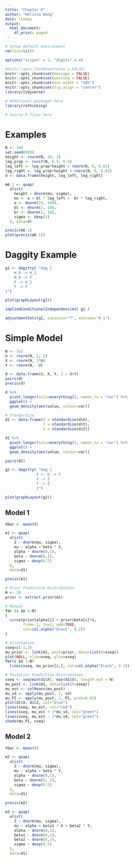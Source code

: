 ```yaml
---
title: "Chapter 6"
author: "Melissa Wong"
date: \today
output:
  html_document:
    df_print: paged
---
```


```r
# Setup default environment
rm(list=ls())

options("scipen" = 1, "digits" = 4)

#knitr::opts_chunk$set(echo = FALSE)
knitr::opts_chunk$set(message = FALSE)
knitr::opts_chunk$set(warning = FALSE)
knitr::opts_chunk$set(out.width = "50%")
knitr::opts_chunk$set(fig.align = "center")
library(tidyverse)
```

```r
# Additional packages here
library(rethinking)
```

```r
# Source R files here
```

# Examples

```r
N <- 100
set.seed(909)
height <- rnorm(N, 10, 2)
leg_prop <- runif(N, 0.4, 0.5)
leg_left <- leg_prop*height + rnorm(N, 0, 0.02)
leg_right <- leg_prop*height + rnorm(N, 0, 0.02)
d <- data.frame(height, leg_left, leg_right)

m6.1 <- quap(
  alist(
    height ~ dnorm(mu, sigma),
    mu <- a + bl * leg_left +  br * leg_right,
    a <- dnorm(10, 100),
    bl <- dnorm(2, 10),
    br <- dnorm(2, 10),
    sigma <- dexp(1)
  ), data=d)

precis(m6.1)
plot(precis(m6.1))
```

# Daggity Example

```r
g1 <- dagitty( "dag {
    H_0 -> H_1
    H_0 -> T
    F -> H_1
    T -> F
}")

plot(graphLayout(g1))
```

```r
impliedConditionalIndependencies( g1 )
```

```r
adjustmentSets(g1, exposure="T", outcome="H_1")
```

# Simple Model

```r
N <- 1e2
U <- rnorm(N, 1, 2)
X <- rnorm(N, 2*U)
Y <- rnorm(N, -U)

d <- data.frame(U, X, Y, Z = X+Y)
pairs(d)
precis(d)
```

```r
d %>%
  pivot_longer(cols=everything(), names_to = "var") %>%
  ggplot() +
  geom_density(aes(value, colour=var))
```
```r
# Standardize
d1 <- data.frame(X = standardize(d$X),
                 Y = standardize(d$Y),
                 Z = standardize(d$Z))

d1 %>%
  pivot_longer(cols=everything(), names_to = "var") %>%
  ggplot() +
  geom_density(aes(value, colour=var))

pairs(d1)
```

```r
g2 <- dagitty( "dag {
              X <- U -> Y
              X -> Z
              Y -> Z
              }")

plot(graphLayout(g2))
```

## Model 1

```r
Xbar <- mean(X)

m1 <- quap(
  alist(
    Z ~ dnorm(mu, sigma),
    mu ~ alpha + beta * X,
    alpha ~ dnorm(0,1),
    beta ~ dnorm(0,1),
    sigma ~ dexp(0.5)
  ),
  data=d1)

precis(m1)
```

```r
# Prior Predictive Distribution
N <- 20
prior <- extract.prior(m1)

# Manual
for (i in 1:N)
{
  curve(prior$alpha[i] + prior$beta[i]*x,
        from=-2, to=2, add=TRUE,
        col=col.alpha("black", 0.2))
}
```


```r
# Alternative
xseq=c(-1,2)
mu_prior <- link(m1, post=prior, data=list(X=xseq))
plot(NULL, xlim=xseq, ylim=xseq)
for(i in 1:N)
  lines(xseq, mu_prior[i,], col=col.alpha("black", 0.3))
```

```r
# Posterior Predictive Distribution
xseq <- seq(min(d1$X), max(d1$X), length.out = N)
mu_post <- link(m1, data=list(X=xseq))
mu_est <- colMeans(mu_post)
mu_sd <- apply(mu_post, 2, sd)
mu_PI <- apply(mu_post, 2, PI, prob=0.95)
plot(d1$X, d1$Z, col="blue")
lines(xseq, mu_est, col="red")
lines(xseq, mu_est + 2*mu_sd, col="green")
lines(xseq, mu_est - 2*mu_sd, col="green")
shade(mu_PI, xseq)
```

## Model 2

```r
Ybar <- mean(Y)

m2 <- quap(
  alist(
    Z ~ dnorm(mu, sigma),
    mu ~ alpha + beta * Y,
    alpha ~ dnorm(0,1),
    beta ~ dnorm(0, 1),
    sigma ~ dexp(0.5)
  ),
  data=d1)

precis(m2)
```

```r

m3 <- quap(
  alist(
    Z ~ dnorm(mu, sigma),
    mu ~ alpha + beta1 * X + beta2 * Y,
    alpha ~ dnorm(0,1),
    beta1 ~ dnorm(0,1),
    beta2 ~ dnorm(0,1),
    sigma ~ dexp(0.5)
  ),
  data=d1)
```






